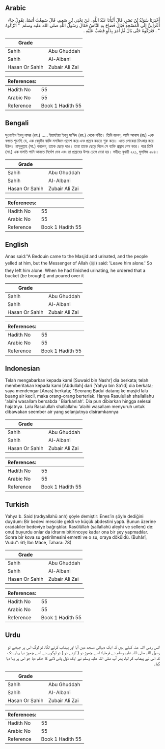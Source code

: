 ## Arabic


<div dir="rtl" lang="ar" style={{fontSize:'larger',backgroundColor:'#f8f9fa',padding:20}}>
أَخْبَرَنَا سُوَيْدُ بْنُ نَصْرٍ، قَالَ أَنْبَأَنَا عَبْدُ اللَّهِ، عَنْ يَحْيَى بْنِ سَعِيدٍ، قَالَ سَمِعْتُ أَنَسًا، يَقُولُ جَاءَ أَعْرَابِيٌّ إِلَى الْمَسْجِدِ فَبَالَ فَصَاحَ بِهِ النَّاسُ فَقَالَ رَسُولُ اللَّهِ صلى الله عليه وسلم ‏ "‏ اتْرُكُوهُ ‏"‏ ‏.‏ فَتَرَكُوهُ حَتَّى بَالَ ثُمَّ أَمَرَ بِدَلْوٍ فَصُبَّ عَلَيْهِ ‏.‏
</div>
<div style={{backgroundColor:'#f8f9fa',padding:20, marginBottom: 10}}><table> <thead> <tr> <th>Grade</th> <th></th> </tr> </thead> <tbody> <tr><td>Sahih</td><td>Abu Ghuddah</td></tr><tr><td>Sahih</td><td>Al-Albani</td></tr><tr><td>Hasan Or Sahih</td><td>Zubair Ali Zai</td></tr></tbody></table><table> <thead> <tr> <th>References:</th> <th></th> </tr> </thead> <tbody><tr><td>Hadith No</td><td>55</td></tr><tr><td>Arabic No</td><td>55</td></tr><tr><td>Reference</td><td>Book 1 Hadith 55</td></tr></tbody></table></div>

## Bengali


<div dir="ltr" lang="bn" style={{fontSize:'larger',backgroundColor:'#f8f9fa',padding:20}}>
সুওয়াইদ ইবনু নাসর (রহ.) ..... ইয়াহইয়া ইবনু সা’ঈদ (রহ.) থেকে বর্ণিত। তিনি বলেন, আমি আনাস (রাঃ) -কে বলতে শুনেছি যে, এক বেদুঈন ব্যক্তি মসজিদে প্রবেশ করে এবং প্রস্রাব করতে শুরু করে। এতে লোকেরা চিৎকার করে উঠল। রাসূলুল্লাহ (সা.) বললেন, তাকে ছেড়ে দাও। তারা তাকে ছেড়ে দিলে সে ব্যক্তি প্রস্রাব শেষ করে। পরে তিনি (সা.) এক বালতি পানি আনতে নির্দেশ দেন এবং তা প্রস্রাবের উপর ঢেলে দেয়া হয়। সহীহ: বুখারী ২২১, মুসলিম ২৮৪।
</div>
<div style={{backgroundColor:'#f8f9fa',padding:20, marginBottom: 10}}><table> <thead> <tr> <th>Grade</th> <th></th> </tr> </thead> <tbody> <tr><td>Sahih</td><td>Abu Ghuddah</td></tr><tr><td>Sahih</td><td>Al-Albani</td></tr><tr><td>Hasan Or Sahih</td><td>Zubair Ali Zai</td></tr></tbody></table><table> <thead> <tr> <th>References:</th> <th></th> </tr> </thead> <tbody><tr><td>Hadith No</td><td>55</td></tr><tr><td>Arabic No</td><td>55</td></tr><tr><td>Reference</td><td>Book 1 Hadith 55</td></tr></tbody></table></div>

## English


<div dir="ltr" lang="en" style={{fontSize:'larger',backgroundColor:'#f8f9fa',padding:20}}>
Anas said:"A Bedouin came to the Masjid and urinated, and the people yelled at him, but the Messenger of Allah (ﷺ) said: 'Leave him alone.' So they left him alone. When he had finished urinating, he ordered that a bucket (be brought) and poured over it
</div>
<div style={{backgroundColor:'#f8f9fa',padding:20, marginBottom: 10}}><table> <thead> <tr> <th>Grade</th> <th></th> </tr> </thead> <tbody> <tr><td>Sahih</td><td>Abu Ghuddah</td></tr><tr><td>Sahih</td><td>Al-Albani</td></tr><tr><td>Hasan Or Sahih</td><td>Zubair Ali Zai</td></tr></tbody></table><table> <thead> <tr> <th>References:</th> <th></th> </tr> </thead> <tbody><tr><td>Hadith No</td><td>55</td></tr><tr><td>Arabic No</td><td>55</td></tr><tr><td>Reference</td><td>Book 1 Hadith 55</td></tr></tbody></table></div>

## Indonesian


<div dir="ltr" lang="id" style={{fontSize:'larger',backgroundColor:'#f8f9fa',padding:20}}>
Telah mengabarkan kepada kami [Suwaid bin Nashr] dia berkata; telah memberitakan kepada kami [Abdullah] dari [Yahya bin Sa'id] dia berkata; saya mendengar [Anas] berkata; "Seorang Badui datang ke masjid lalu buang air kecil, maka orang-orang berteriak. Hanya Rasulullah shallallahu 'alaihi wasallam bersabda ' Biarkanlah'. Dia pun dibiarkan hingga selesai hajatnya. Lalu Rasulullah shallallahu 'alaihi wasallam menyuruh untuk dibawakan seember air yang selanjutnya disiramkannya
</div>
<div style={{backgroundColor:'#f8f9fa',padding:20, marginBottom: 10}}><table> <thead> <tr> <th>Grade</th> <th></th> </tr> </thead> <tbody> <tr><td>Sahih</td><td>Abu Ghuddah</td></tr><tr><td>Sahih</td><td>Al-Albani</td></tr><tr><td>Hasan Or Sahih</td><td>Zubair Ali Zai</td></tr></tbody></table><table> <thead> <tr> <th>References:</th> <th></th> </tr> </thead> <tbody><tr><td>Hadith No</td><td>55</td></tr><tr><td>Arabic No</td><td>55</td></tr><tr><td>Reference</td><td>Book 1 Hadith 55</td></tr></tbody></table></div>

## Turkish


<div dir="ltr" lang="tr" style={{fontSize:'larger',backgroundColor:'#f8f9fa',padding:20}}>
Yahya b. Said (radıyallahü anh) şöyle demiştir: Enes’in şöyle dediğini duydum: Bir bedevi mescide geldi ve küçük abdestini yaptı. Bunun üzerine oradakiler bedeviye bağrıştılar. Rasûlüllah (sallallahü aleyhi ve sellem) de: onu) buyurdu onlar da idrarını bitirinceye kadar ona bir şey yapmadılar. Sonra bir kova su getirilmesini emretti ve o su, oraya döküldü. (Buhârî, Vudu’’: 61; İbn Mâce, Tahara: 78)
</div>
<div style={{backgroundColor:'#f8f9fa',padding:20, marginBottom: 10}}><table> <thead> <tr> <th>Grade</th> <th></th> </tr> </thead> <tbody> <tr><td>Sahih</td><td>Abu Ghuddah</td></tr><tr><td>Sahih</td><td>Al-Albani</td></tr><tr><td>Hasan Or Sahih</td><td>Zubair Ali Zai</td></tr></tbody></table><table> <thead> <tr> <th>References:</th> <th></th> </tr> </thead> <tbody><tr><td>Hadith No</td><td>55</td></tr><tr><td>Arabic No</td><td>55</td></tr><tr><td>Reference</td><td>Book 1 Hadith 55</td></tr></tbody></table></div>

## Urdu


<div dir="rtl" lang="ur" style={{fontSize:'larger',backgroundColor:'#f8f9fa',padding:20}}>
انس رضی اللہ عنہ کہتے ہیں کہ ایک دیہاتی مسجد میں آیا اور پیشاب کرنے لگا، تو لوگ اس پر چیخے تو رسول اللہ صلی اللہ علیہ وسلم نے فرمایا: اسے چھوڑ دو ( کرنے دو ) تو لوگوں نے اسے چھوڑ دیا یہاں تک کہ اس نے پیشاب کر لیا، پھر آپ صلی اللہ علیہ وسلم نے ایک ڈول پانی لانے کا حکم دیا جو اس پر بہا دیا گیا۔
</div>
<div style={{backgroundColor:'#f8f9fa',padding:20, marginBottom: 10}}><table> <thead> <tr> <th>Grade</th> <th></th> </tr> </thead> <tbody> <tr><td>Sahih</td><td>Abu Ghuddah</td></tr><tr><td>Sahih</td><td>Al-Albani</td></tr><tr><td>Hasan Or Sahih</td><td>Zubair Ali Zai</td></tr></tbody></table><table> <thead> <tr> <th>References:</th> <th></th> </tr> </thead> <tbody><tr><td>Hadith No</td><td>55</td></tr><tr><td>Arabic No</td><td>55</td></tr><tr><td>Reference</td><td>Book 1 Hadith 55</td></tr></tbody></table></div>